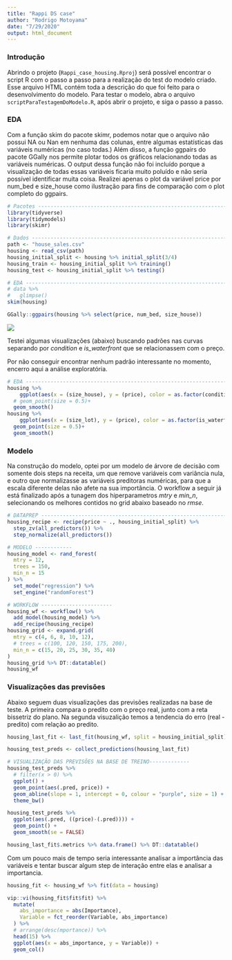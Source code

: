 ```yaml
---
title: "Rappi DS case"
author: "Rodrigo Motoyama"
date: "7/29/2020"
output: html_document
---
```

### Introdução

Abrindo o projeto (`Rappi_case_housing.Rproj`) será possível encontrar o script R com o passo a passo para a realização do test do modelo criado. Esse arquivo HTML contém toda a descrição do que foi feito para o desenvolvimento do modelo. Para testar o modelo, abra o arquivo `scriptParaTestagemDoModelo.R`, após abrir o projeto, e siga o passo a passo.

### EDA

Com a função skim do pacote skimr, podemos notar que o arquivo não possui NA ou Nan em nenhuma das colunas, entre algumas estatísticas das variáveis numéricas (no caso todas.)
Além disso, a função ggpairs do pacote GGally nos permite plotar todos os gráficos relacionando todas as variáveis numéricas. O output dessa função não foi incluído porque a visualização de todas essas variáveis ficaria muito poluído e não seria possível identificar muita coisa. Realizei apenas o plot da variável price por num_bed e size_house como ilustração para fins de comparação com o plot completo do ggpairs.


```r
# Pacotes ------------------------------------------------------------------
library(tidyverse)
library(tidymodels)
library(skimr)

# Dados -------------------------------------------------------------------
path <- "house_sales.csv"
housing <- read_csv(path)
housing_initial_split <- housing %>% initial_split(3/4)
housing_train <- housing_initial_split %>% training()
housing_test <- housing_initial_split %>% testing()
```

```r
# EDA ---------------------------------------------------------------------
# data %>% 
#   glimpse()
skim(housing)

GGally::ggpairs(housing %>% select(price, num_bed, size_house))
```
![](Rplot.png)

Testei algumas visualizações (abaixo) buscando padrões nas curvas separando por _condition_ e _is_waterfront_ que se relacionassem com o preço.

Por não conseguir encontrar nenhum padrão interessante no momento, encerro aqui a análise exploratória.

```r
# EDA ---------------------------------------------------------------------
housing %>% 
    ggplot(aes(x = (size_house), y = (price), color = as.factor(condition)))+
  # geom_point(size = 0.5)+
  geom_smooth()
housing %>% 
    ggplot(aes(x = (size_lot), y = (price), color = as.factor(is_waterfront)))+
  geom_point(size = 0.5)+
  geom_smooth()
```

### Modelo

Na construção do modelo, optei por um modelo de árvore de decisão com somente dois steps na receita, um que remove variáveis com variância nula, e outro que normalizasse as variáveis preditoras numéricas, para que a escala diferente delas não afete na sua importância. O workflow a seguir já está finalizado após a tunagem dos hiperparametros _mtry_ e _min_n_, selecionando os melhores contidos no grid abaixo baseado no _rmse_.

```r

# DATAPREP --------------------------------------------------------------
housing_recipe <- recipe(price ~ ., housing_initial_split) %>% 
  step_zv(all_predictors()) %>%
  step_normalize(all_predictors()) 

# MODELO ------------
housing_model <- rand_forest(
  mtry = 12,
  trees = 150,
  min_n = 15
) %>% 
  set_mode("regression") %>% 
  set_engine("randomForest")

# WORKFLOW -----------------------
housing_wf <- workflow() %>% 
  add_model(housing_model) %>% 
  add_recipe(housing_recipe)
housing_grid <- expand.grid(
  mtry = c(4, 6, 8, 10, 12),
  # trees = c(100, 120, 150, 175, 200),
  min_n = c(15, 20, 25, 30, 35, 40)
)
housing_grid %>% DT::datatable()
housing_wf
```

### Visualizações das previsões

Abaixo seguem duas visualizações das previsões realizadas na base de teste. A primeira compara o predito com o preço real, junto com a reta bissetriz do plano. Na segunda visuzalição temos a tendencia do erro (real - predito) com relação ao predito.

```r
housing_last_fit <- last_fit(housing_wf, split = housing_initial_split)

housing_test_preds <- collect_predictions(housing_last_fit)

# VISUALIZAÇÃO DAS PREVISÕES NA BASE DE TREINO-------------
housing_test_preds %>%
  # filter(x > 0) %>%
  ggplot() +
  geom_point(aes(.pred, price)) +
  geom_abline(slope = 1, intercept = 0, colour = "purple", size = 1) +
  theme_bw()

housing_test_preds %>%
  ggplot(aes(.pred, ((price)-(.pred)))) +
  geom_point() +
  geom_smooth(se = FALSE)

housing_last_fit$.metrics %>% data.frame() %>% DT::datatable()
```

Com um pouco mais de tempo seria interessante analisar a importância das variáveis e tentar buscar algum step de interação entre elas e analisar a importancia.

```r
housing_fit <- housing_wf %>% fit(data = housing)

vip::vi(housing_fit$fit$fit) %>%
  mutate(
    abs_importance = abs(Importance),
    Variable = fct_reorder(Variable, abs_importance)
  ) %>%
  # arrange(desc(mportance)) %>% 
  head(15) %>% 
  ggplot(aes(x = abs_importance, y = Variable)) +
  geom_col()

```